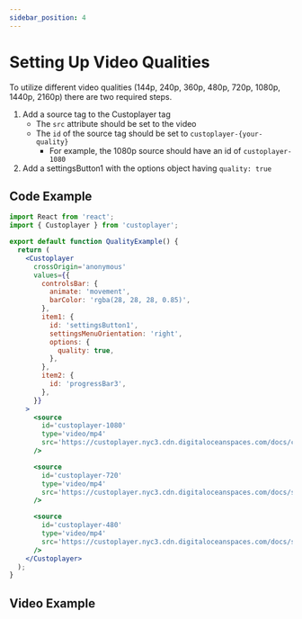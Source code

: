 ```yaml
---
sidebar_position: 4
---
```



# Setting Up Video Qualities

To utilize different video qualities (144p, 240p, 360p, 480p, 720p, 1080p, 1440p, 2160p) there are two required steps.

1. Add a source tag to the Custoplayer tag
   - The `src` attribute should be set to the video
   - The `id` of the source tag should be set to `custoplayer-{your-quality}`
     - For example, the 1080p source should have an id of `custoplayer-1080`
2. Add a settingsButton1 with the options object having `quality: true`

## Code Example

```jsx
import React from 'react';
import { Custoplayer } from 'custoplayer';

export default function QualityExample() {
  return (
    <Custoplayer
      crossOrigin='anonymous'
      values={{
        controlsBar: {
          animate: 'movement',
          barColor: 'rgba(28, 28, 28, 0.85)',
        },
        item1: {
          id: 'settingsButton1',
          settingsMenuOrientation: 'right',
          options: {
            quality: true,
          },
        },
        item2: {
          id: 'progressBar3',
        },
      }}
    >
      <source
        id='custoplayer-1080'
        type='video/mp4'
        src='https://custoplayer.nyc3.cdn.digitaloceanspaces.com/docs/compressed-custoplayer-demo.mp4'
      />

      <source
        id='custoplayer-720'
        type='video/mp4'
        src='https://custoplayer.nyc3.cdn.digitaloceanspaces.com/docs/setting-up-video-qualities/custoplayer-demo-720.mp4'
      />

      <source
        id='custoplayer-480'
        type='video/mp4'
        src='https://custoplayer.nyc3.cdn.digitaloceanspaces.com/docs/setting-up-video-qualities/custoplayer-demo-480.mp4'
      />
    </Custoplayer>
  );
}
```

## Video Example

<QualityExample />
